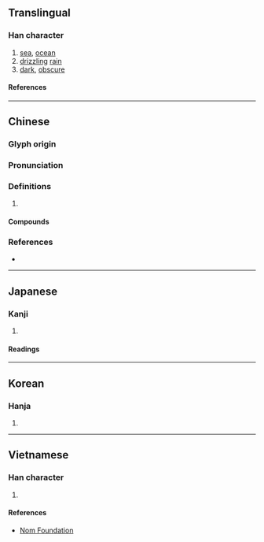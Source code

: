 {{character info}}
==Translingual==

===Han character===
{{Han char|rn=85|rad=水|as=10|sn=13|four=37180|canj=EBAC|ids=⿰氵冥}}

# [[sea]], [[ocean]]
# [[drizzling]] [[rain]]
# [[dark]], [[obscure]]

====References====
{{Han ref|kx=0640.020|dkj=17947|dj=1046.240|hdz=31709.050|uh=6E9F}}

----

==Chinese==
{{zh-forms}}

===Glyph origin===
{{Han etym}}

===Pronunciation===
{{zh-pron
|m=míng
|c=ming4,ming5
|mn=bêng
|mc=y
|oc=y
|cat=n,a
}}

===Definitions===
{{zh-hanzi}}

# {{rfdef|zh}}

====Compounds====
{{zh-der|溟沐|溟渤|溟溟|溟漭|溟濛|滄溟|重溟}}

===References===
* {{R:yue:Hanzi}}

----

==Japanese==

===Kanji===
{{ja-kanji|grade=|rs=水10}}

# {{rfdef|ja|sort=水10}}

====Readings====
{{ja-readings
|goon=みょう
|kanon=めい
|kun=くら-い, うみ-
}}

----

==Korean==

===Hanja===
{{ko-hanja|명}}

# {{rfdef|ko|sort=水10}}

----

==Vietnamese==

===Han character===
{{vi-readings|rs=水10|reading=mênh, minh}}

# {{rfdef|vi|sort=水10}}

====References====
* [http://nomfoundation.org/common/nom_details.php?codepoint=6e9f Nom Foundation]